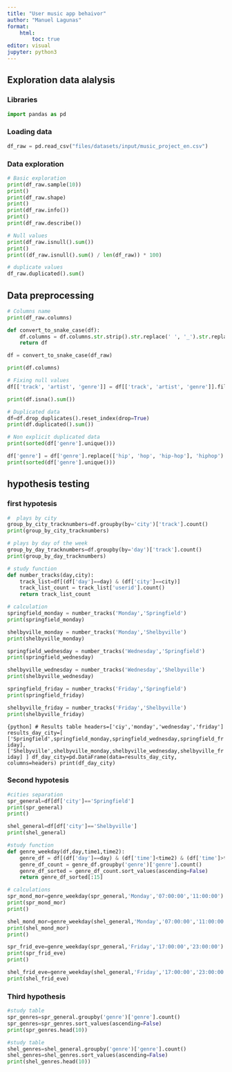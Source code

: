 ```yaml
---
title: "User music app behaivor"
author: "Manuel Lagunas"
format: 
    html:
        toc: true
editor: visual
jupyter: python3
---
```


## Exploration data alalysis

### Libraries
```python
import pandas as pd
```


### Loading data
```python
df_raw = pd.read_csv("files/datasets/input/music_project_en.csv")
```

### Data exploration
```python
# Basic exploration
print(df_raw.sample(10))
print()
print(df_raw.shape)
print()
print(df_raw.info())
print()
print(df_raw.describe())
```

```python
# Null values
print(df_raw.isnull().sum())
print()
print((df_raw.isnull().sum() / len(df_raw)) * 100)
```

```python
# duplicate values
df_raw.duplicated().sum()
```

## Data preprocessing

```python
# Columns name
print(df_raw.columns)

def convert_to_snake_case(df):
    df.columns = df.columns.str.strip().str.replace(' ', '_').str.replace('(', '').str.replace(')', '').str.replace('-', '_').str.lower()
    return df

df = convert_to_snake_case(df_raw)

print(df.columns)
```

```python
# Fixing null values
df[['track', 'artist', 'genre']] = df[['track', 'artist', 'genre']].fillna('unknown') 

print(df.isna().sum())
```

```python
# Duplicated data
df=df.drop_duplicates().reset_index(drop=True)
print(df.duplicated().sum())
```

```python
# Non explicit duplicated data
print(sorted(df['genre'].unique()))
```

```python
df['genre'] = df['genre'].replace(['hip', 'hop', 'hip-hop'], 'hiphop')
print(sorted(df['genre'].unique()))
```

## hypothesis testing
### first hypotesis

```python
#  plays by city
group_by_city_tracknumbers=df.groupby(by='city')['track'].count()
print(group_by_city_tracknumbers)
```

```python
# plays by day of the week
group_by_day_tracknumbers=df.groupby(by='day')['track'].count()
print(group_by_day_tracknumbers)
```

```python
# study function
def number_tracks(day,city):
    track_list=df[(df['day']==day) & (df['city']==city)]
    track_list_count = track_list['userid'].count()
    return track_list_count
```

```python
# calculation
springfield_monday = number_tracks('Monday','Springfield')
print(springfield_monday)

shelbyville_monday = number_tracks('Monday','Shelbyville')
print(shelbyville_monday)

springfield_wednesday = number_tracks('Wednesday','Springfield')
print(springfield_wednesday)

shelbyville_wednesday = number_tracks('Wednesday','Shelbyville')
print(shelbyville_wednesday)

springfield_friday = number_tracks('Friday','Springfield')
print(springfield_friday)

shelbyville_friday = number_tracks('Friday','Shelbyville')
print(shelbyville_friday)
```

```{python]
# Results table
headers=['ciy','monday','wednesday','friday']
results_day_city=[
                 ['Springfield',springfield_monday,springfield_wednesday,springfield_friday],
                 ['Shelbyville',shelbyville_monday,shelbyville_wednesday,shelbyville_friday]
]
df_day_city=pd.DataFrame(data=results_day_city, columns=headers)
print(df_day_city)
```

### Second hypotesis

```python
#cities separation
spr_general=df[df['city']=='Springfield']
print(spr_general)
print()

shel_general=df[df['city']=='Shelbyville']
print(shel_general)
```

```python
#study function
def genre_weekday(df,day,time1,time2):
    genre_df = df[(df['day']==day) & (df['time']<time2) & (df['time']>time1)]
    genre_df_count = genre_df.groupby('genre')['genre'].count()
    genre_df_sorted = genre_df_count.sort_values(ascending=False)
    return genre_df_sorted[:15]
```

```python
# calculations
spr_mond_mor=genre_weekday(spr_general,'Monday','07:00:00','11:00:00')
print(spr_mond_mor)
print()

shel_mond_mor=genre_weekday(shel_general,'Monday','07:00:00','11:00:00')
print(shel_mond_mor)
print()

spr_frid_eve=genre_weekday(spr_general,'Friday','17:00:00','23:00:00')
print(spr_frid_eve)
print()

shel_frid_eve=genre_weekday(shel_general,'Friday','17:00:00','23:00:00')
print(shel_frid_eve)
```

### Third hypothesis

```python
#study table
spr_genres=spr_general.groupby('genre')['genre'].count()
spr_genres=spr_genres.sort_values(ascending=False)
print(spr_genres.head(10))
```

```python
#study table
shel_genres=shel_general.groupby('genre')['genre'].count()
shel_genres=shel_genres.sort_values(ascending=False)
print(shel_genres.head(10))
```